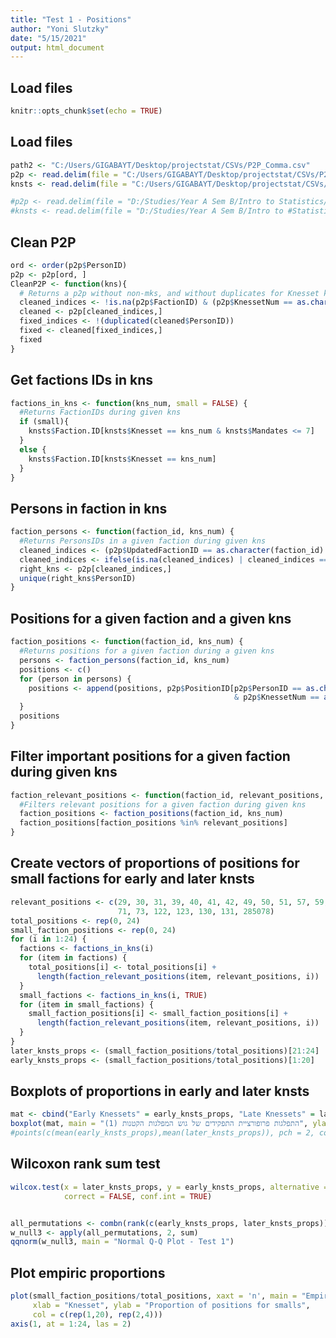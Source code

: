 ```yaml
---
title: "Test 1 - Positions"
author: "Yoni Slutzky"
date: "5/15/2021"
output: html_document
---
```


## Load files
```r
knitr::opts_chunk$set(echo = TRUE)
```

## Load files
```r
path2 <- "C:/Users/GIGABAYT/Desktop/projectstat/CSVs/P2P_Comma.csv"
p2p <- read.delim(file = "C:/Users/GIGABAYT/Desktop/projectstat/CSVs/P2P_Comma.csv", header = TRUE, sep = ",")
knsts <- read.delim(file = "C:/Users/GIGABAYT/Desktop/projectstat/CSVs/Knessets_Comma.csv", header = TRUE, sep = ",")

#p2p <- read.delim(file = "D:/Studies/Year A Sem B/Intro to Statistics/Project/P2P_Comma.csv", #header = TRUE, sep = ",")
#knsts <- read.delim(file = "D:/Studies/Year A Sem B/Intro to #Statistics/Project/Knessets_Comma.csv", header = TRUE, sep = ",")
```

## Clean P2P
```r
ord <- order(p2p$PersonID)
p2p <- p2p[ord, ]
CleanP2P <- function(kns){
  # Returns a p2p without non-mks, and without duplicates for Knesset kns
  cleaned_indices <- !is.na(p2p$FactionID) & (p2p$KnessetNum == as.character(kns))
  cleaned <- p2p[cleaned_indices,]
  fixed_indices <- !(duplicated(cleaned$PersonID))
  fixed <- cleaned[fixed_indices,]
  fixed
}
```

## Get factions IDs in kns
```r
factions_in_kns <- function(kns_num, small = FALSE) {
  #Returns FactionIDs during given kns
  if (small){
    knsts$Faction.ID[knsts$Knesset == kns_num & knsts$Mandates <= 7]
  }
  else {
    knsts$Faction.ID[knsts$Knesset == kns_num]
  }
}
```

## Persons in faction in kns
```r
faction_persons <- function(faction_id, kns_num) {
  #Returns PersonsIDs in a given faction during given kns
  cleaned_indices <- (p2p$UpdatedFactionID == as.character(faction_id) & p2p$KnessetNum == as.character(kns_num))
  cleaned_indices <- ifelse(is.na(cleaned_indices) | cleaned_indices == FALSE, FALSE, TRUE)
  right_kns <- p2p[cleaned_indices,]
  unique(right_kns$PersonID)
}
```

## Positions for a given faction and a given kns
```r
faction_positions <- function(faction_id, kns_num) {
  #Returns positions for a given faction during a given kns
  persons <- faction_persons(faction_id, kns_num)
  positions <- c()
  for (person in persons) {
    positions <- append(positions, p2p$PositionID[p2p$PersonID == as.character(person) 
                                                  & p2p$KnessetNum == as.character(kns_num)])
  }
  positions
}
```

## Filter important positions for a given faction during given kns
```r
faction_relevant_positions <- function(faction_id, relevant_positions, kns_num) {
  #Filters relevant positions for a given faction during given kns
  faction_positions <- faction_positions(faction_id, kns_num)
  faction_positions[faction_positions %in% relevant_positions]
}
```

## Create vectors of proportions of positions for small factions for early and later knsts
```r
relevant_positions <- c(29, 30, 31, 39, 40, 41, 42, 49, 50, 51, 57, 59, 65, 70, 
                        71, 73, 122, 123, 130, 131, 285078)
total_positions <- rep(0, 24)
small_faction_positions <- rep(0, 24)
for (i in 1:24) {
  factions <- factions_in_kns(i)
  for (item in factions) {
    total_positions[i] <- total_positions[i] + 
      length(faction_relevant_positions(item, relevant_positions, i))
  }
  small_factions <- factions_in_kns(i, TRUE)
  for (item in small_factions) {
    small_faction_positions[i] <- small_faction_positions[i] + 
      length(faction_relevant_positions(item, relevant_positions, i))
  }
}
later_knsts_props <- (small_faction_positions/total_positions)[21:24]
early_knsts_props <- (small_faction_positions/total_positions)[1:20]
```

## Boxplots of proportions in early and later knsts
```r
mat <- cbind("Early Knessets" = early_knsts_props, "Late Knessets" = later_knsts_props)
boxplot(mat, main = "התפלגות פרופורציית התפקידים של גוש המפלגות הקטנות (1)", ylab = "Proportions", )
#points(c(mean(early_knsts_props),mean(later_knsts_props)), pch = 2, col = 2)
```


## Wilcoxon rank sum test
```r
wilcox.test(x = later_knsts_props, y = early_knsts_props, alternative = "greater", exact = TRUE, 
            correct = FALSE, conf.int = TRUE)


all_permutations <- combn(rank(c(early_knsts_props, later_knsts_props)), 4)
w_null3 <- apply(all_permutations, 2, sum)
qqnorm(w_null3, main = "Normal Q-Q Plot - Test 1")
```

## Plot empiric proportions
```r
plot(small_faction_positions/total_positions, xaxt = 'n', main = "Empiric proportions per Knesset",
     xlab = "Knesset", ylab = "Proportion of positions for smalls",
     col = c(rep(1,20), rep(2,4)))
axis(1, at = 1:24, las = 2)
```



